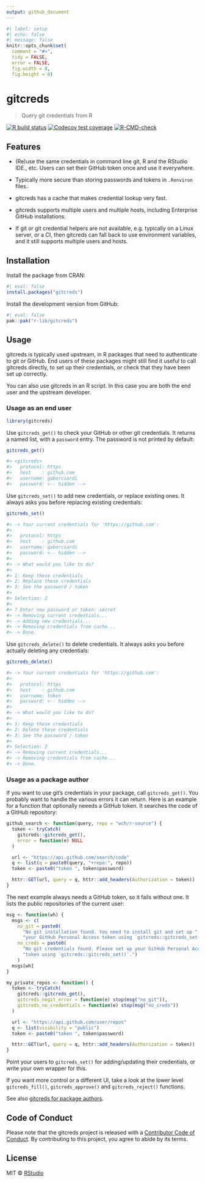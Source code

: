 ```yaml
---
output: github_document
---
```


```r
#| label: setup
#| echo: false
#| message: false
knitr::opts_chunk$set(
  comment = "#>",
  tidy = FALSE,
  error = FALSE,
  fig.width = 8,
  fig.height = 8)
```

# gitcreds

> Query git credentials from R

<!-- badges: start -->
[![R build status](https://github.com/r-lib/gitcreds/workflows/R-CMD-check/badge.svg)](https://github.com/r-lib/gitcreds/actions)
[![Codecov test coverage](https://codecov.io/gh/r-lib/gitcreds/branch/main/graph/badge.svg)](https://app.codecov.io/gh/r-lib/gitcreds?branch=main)
[![R-CMD-check](https://github.com/r-lib/gitcreds/actions/workflows/R-CMD-check.yaml/badge.svg)](https://github.com/r-lib/gitcreds/actions/workflows/R-CMD-check.yaml)
<!-- badges: end -->

## Features

-   (Re)use the same credentials in command line git, R and the RStudio
    IDE., etc. Users can set their GitHub token once and use it
    everywhere.

-   Typically more secure than storing passwords and tokens in
    `.Renviron` files.

-   gitcreds has a cache that makes credential lookup very fast.

-   gitcreds supports multiple users and multiple hosts, including
    Enterprise GitHub installations.

-   If git or git credential helpers are not available, e.g. typically on
    a Linux server, or a CI, then gitcreds can fall back to use environment
    variables, and it still supports multiple users and hosts.

## Installation

Install the package from CRAN:

```r
#| eval: false
install.packages("gitcreds")
```

Install the development version from GitHub:

```r
#| eval: false
pak::pak("r-lib/gitcreds")
```

## Usage

gitcreds is typically used upstream, in R packages that need to
authenticate to git or GitHub. End users of these packages might still find
it useful to call gitcreds directly, to set up their credentials, or check
that they have been set up correctly.

You can also use gitcreds in an R script. In this case you are both the
end user and the upstream developer.

### Usage as an end user

```r
library(gitcreds)
```

Use `gitcreds_get()` to check your GitHub or other git credentials.
It returns a named list, with a `password` entry. The password is not
printed by default:

```r
gitcreds_get()
```

```r
#> <gitcreds>
#>   protocol: https
#>   host    : github.com
#>   username: gaborcsardi
#>   password: <-- hidden -->
```

Use `gitcreds_set()` to add new credentials, or replace existing ones.
It always asks you before replacing existing credentials:

```r
gitcreds_set()
```

```r
#> -> Your current credentials for 'https://github.com':
#> 
#>   protocol: https
#>   host    : github.com
#>   username: gaborcsardi
#>   password: <-- hidden -->
#> 
#> -> What would you like to do?
#> 
#> 1: Keep these credentials
#> 2: Replace these credentials
#> 3: See the password / token
#> 
#> Selection: 2
#> 
#> ? Enter new password or token: secret
#> -> Removing current credentials...
#> -> Adding new credentials...
#> -> Removing credentials from cache...
#> -> Done.
```

Use `gitcreds_delete()` to delete credentials. It always asks you before
actually deleting any credentials:

```r
gitcreds_delete()
```

```r
#> -> Your current credentials for 'https://github.com':
#> 
#>   protocol: https
#>   host    : github.com
#>   username: token
#>   password: <-- hidden -->
#> 
#> -> What would you like to do?
#> 
#> 1: Keep these credentials
#> 2: Delete these credentials
#> 3: See the password / token
#> 
#> Selection: 2
#> -> Removing current credentials...
#> -> Removing credentials from cache...
#> -> Done.
```

### Usage as a package author

If you want to use git's credentials in your package, call `gitcreds_get()`.
You probably want to handle the various errors it can return. Here is an
example for a function that optionally neeeds a GitHub token. It searches
the code of a GitHub repository:

```r
github_search <- function(query, repo = "wch/r-source") {
  token <- tryCatch(
    gitcreds::gitcreds_get(),
    error = function(e) NULL
  )

  url <- "https://api.github.com/search/code"
  q <- list(q = paste0(query, "+repo:", repo))
  token <- paste0("token ", token$password)

  httr::GET(url, query = q, httr::add_headers(Authorization = token))
}
```

The next example always needs a GitHub token, so it fails without one.
It lists the public repositories of the current user:

```r
msg <- function(wh) {
  msgs <- c(
    no_git = paste0(
      "No git installation found. You need to install git and set up ",
      "your GitHub Personal Access token using `gitcreds::gitcreds_set()`."),
    no_creds = paste0(
      "No git credentials found. Please set up your GitHub Personal Access ",
      "token using `gitcreds::gitcreds_set()`.")
    )
  msgs[wh]
}

my_private_repos <- function() {
  token <- tryCatch(
    gitcreds::gitcreds_get(),
    gitcreds_nogit_error = function(e) stop(msg("no_git")),
    gitcreds_no_credentials = function(e) stop(msg("no_creds"))    
  )

  url <- "https://api.github.com/user/repos"
  q <- list(visibility = "public")
  token <- paste0("token ", token$password)

  httr::GET(url, query = q, httr::add_headers(Authorization = token))
}
```

Point your users to `gitcreds_set()` for adding/updating their credentials,
or write your own wrapper for this.

If you want more control or a different UI, take a look at the lower level
`gitcreds_fill()`, `gitcreds_approve()` and `gitcreds_reject()` functions.

See also [gitcreds for package authors](https://gitcreds.r-lib.org/articles/package.html).

## Code of Conduct

Please note that the gitcreds project is released with a
[Contributor Code of Conduct](https://contributor-covenant.org/version/2/1/CODE_OF_CONDUCT.html).
By contributing to this project, you agree to abide by its terms.

## License

MIT © [RStudio](https://github.com/rstudio)
